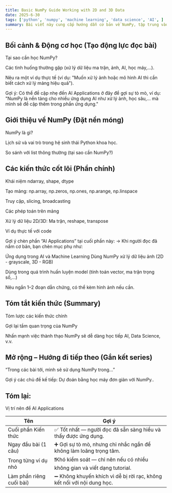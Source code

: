 ```yaml
---
title: Basic NumPy Guide Working with 2D and 3D Data
date: 2025-6-30
tags: ['python', 'numpy', 'machine learning', 'data science', 'AI', ]
summary: Bài viết này cung cấp hướng dẫn cơ bản về NumPy, tập trung vào cách biểu diễn và xử lý dữ liệu hai chiều (2D) và ba chiều (3D). Bạn sẽ tìm hiểu cách tạo, truy cập và thay đổi hình dạng mảng NumPy, cũng như cách sử dụng chúng để thao tác dữ liệu nhiều chiều một cách hiệu quả trong Python.
---
```



## Bối cảnh & Động cơ học (Tạo động lực đọc bài)
Tại sao cần học NumPy?

Các tình huống thường gặp (xử lý dữ liệu ma trận, ảnh, AI, học máy,...).

Nêu ra một ví dụ thực tế (ví dụ: "Muốn xử lý ảnh hoặc mô hình AI thì cần biết cách xử lý mảng hiệu quả").

Gợi ý: Có thể đề cập nhẹ đến AI Applications ở đây để gợi sự tò mò, ví dụ:
"NumPy là nền tảng cho nhiều ứng dụng AI như xử lý ảnh, học sâu,... mà mình sẽ đề cập thêm trong phần ứng dụng."

## Giới thiệu về NumPy (Đặt nền móng)
NumPy là gì?

Lịch sử và vai trò trong hệ sinh thái Python khoa học.

So sánh với list thông thường (tại sao cần NumPy?)

## Các kiến thức cốt lõi (Phần chính)
Khái niệm ndarray, shape, dtype

Tạo mảng: np.array, np.zeros, np.ones, np.arange, np.linspace

Truy cập, slicing, broadcasting

Các phép toán trên mảng

Xử lý dữ liệu 2D/3D: Ma trận, reshape, transpose

Ví dụ thực tế với code

Gợi ý chèn phần “AI Applications” tại cuối phần này:
→ Khi người đọc đã nắm cơ bản, bạn chèn mục phụ như:

Ứng dụng trong AI và Machine Learning
Dùng NumPy xử lý dữ liệu ảnh (2D - grayscale, 3D - RGB)

Dùng trong quá trình huấn luyện model (tính toán vector, ma trận trọng số,...)

Nêu ngắn 1–2 đoạn dẫn chứng, có thể kèm hình ảnh nếu cần.

## Tóm tắt kiến thức (Summary)
Tóm lược các kiến thức chính

Gợi lại tầm quan trọng của NumPy

Nhấn mạnh việc thành thạo NumPy sẽ dễ dàng học tiếp AI, Data Science, v.v.

## Mở rộng – Hướng đi tiếp theo (Gắn kết series)
“Trong các bài tới, mình sẽ sử dụng NumPy trong…”

Gợi ý các chủ đề kế tiếp:
Dự đoán bằng học máy đơn giản với NumPy..

## Tóm lại:
Vị trí nên để AI Applications	
	            
| Tên                       | Gợi ý                                                                    |
|---------------------------|--------------------------------------------------------------------------|
| Cuối phần Kiến thức       | ✅ Tốt nhất — người đọc đã sẵn sàng hiểu và thấy được ứng dụng.          |
| Ngay đầu bài (1 câu)      | ➕ Gợi sự tò mò, nhưng chỉ nhắc ngắn để không làm loãng trọng tâm.       |
| Trong từng ví dụ nhỏ      | ❗️Khó kiểm soát — chỉ nên nếu có nhiều không gian và viết dạng tutorial. |
| Làm phần riêng cuối bài)  | ➖ Không khuyến khích vì dễ bị rời rạc, không kết nối với nội dung học.  |
